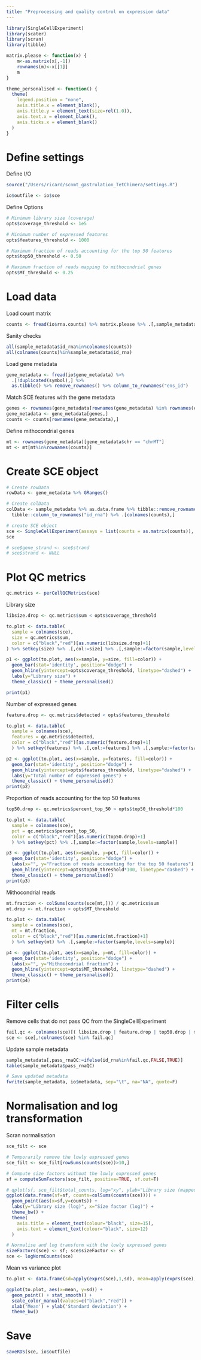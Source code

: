 ```yaml
---
title: "Preprocessing and quality control on expression data"
---
```


```r
library(SingleCellExperiment)
library(scater)
library(scran)
library(tibble)

matrix.please <- function(x) {
    m<-as.matrix(x[,-1])
    rownames(m)<-x[[1]]
    m
}

theme_personalised <- function() {
  theme(
    legend.position = "none",
    axis.title.x = element_blank(),
    axis.title.y = element_text(size=rel(1.0)),
    axis.text.x = element_blank(),
    axis.ticks.x = element_blank()
  )
}
```

# Define settings

Define I/O
```r
source("/Users/ricard/scnmt_gastrulation_TetChimera/settings.R")

io$outfile <- io$sce
```

Define Options
```r
# Minimum library size (coverage)
opts$coverage_threshold <- 1e5

# Minimum number of expressed features
opts$features_threshold <- 1000

# Maximum fraction of reads accounting for the top 50 features
opts$top50_threshold <- 0.50

# Maximum fraction of reads mapping to mithocondrial genes
opts$MT_threshold <- 0.25
```

# Load data

Load count matrix
```r
counts <- fread(io$rna.counts) %>% matrix.please %>% .[,sample_metadata$id_rna]
```

Sanity checks
```r
all(sample_metadata$id_rna%in%colnames(counts))
all(colnames(counts)%in%sample_metadata$id_rna)
```

Load gene metadata
```r
gene_metadata <- fread(io$gene_metadata) %>%
  .[!duplicated(symbol),] %>% 
  as.tibble() %>% remove_rownames() %>% column_to_rownames("ens_id")
```

Match SCE features with the gene metadata
```r
genes <- rownames(gene_metadata[rownames(gene_metadata) %in% rownames(counts),])
gene_metadata <- gene_metadata[genes,]
counts <- counts[rownames(gene_metadata),]
```

Define mithocondrial genes
```r
mt <- rownames(gene_metadata)[gene_metadata$chr == "chrMT"]
mt <- mt[mt%in%rownames(counts)]
```

# Create SCE object

```r
# Create rowData
rowData <- gene_metadata %>% GRanges()

# Create colData
colData <- sample_metadata %>% as.data.frame %>% tibble::remove_rownames() %>%
  tibble::column_to_rownames("id_rna") %>% .[colnames(counts),]

# create SCE object
sce <- SingleCellExperiment(assays = list(counts = as.matrix(counts)), rowData=rowData, colData=colData)
sce
```

```r
# sce$gene_strand <- sce$strand
# sce$strand <- NULL
```

# Plot QC metrics

```r
qc.metrics <- perCellQCMetrics(sce)
```

Library size
```r
libsize.drop <- qc.metrics$sum < opts$coverage_threshold

to.plot <- data.table(
  sample = colnames(sce), 
  size = qc.metrics$sum, 
  color = c("black","red")[as.numeric(libsize.drop)+1]
) %>% setkey(size) %>% .[,col:=size] %>% .[,sample:=factor(sample,levels=sample)]

p1 <- ggplot(to.plot, aes(x=sample, y=size, fill=color)) +
  geom_bar(stat='identity', position="dodge") +
  geom_hline(yintercept=opts$coverage_threshold, linetype="dashed") +
  labs(y="Library size") +
  theme_classic() + theme_personalised()

print(p1)
```

Number of expressed genes
```r
feature.drop <- qc.metrics$detected < opts$features_threshold

to.plot <- data.table(
  sample = colnames(sce), 
  features = qc.metrics$detected, 
  color = c("black","red")[as.numeric(feature.drop)+1]
  ) %>% setkey(features) %>% .[,col:=features] %>% .[,sample:=factor(sample,levels=sample)]

p2 <- ggplot(to.plot, aes(x=sample, y=features, fill=color)) +
  geom_bar(stat='identity', position="dodge") +
  geom_hline(yintercept=opts$features_threshold, linetype="dashed") +
  labs(y="Total number of expressed genes") +
  theme_classic() + theme_personalised()
print(p2)
```

Proportion of reads accounting for the top 50 features
```r
top50.drop <- qc.metrics$percent_top_50 > opts$top50_threshold*100

to.plot <- data.table(
  sample = colnames(sce), 
  pct = qc.metrics$percent_top_50,
  color = c("black","red")[as.numeric(top50.drop)+1]
  ) %>% setkey(pct) %>% .[,sample:=factor(sample,levels=sample)]

p3 <- ggplot(to.plot, aes(x=sample, y=pct, fill=color)) +
  geom_bar(stat='identity', position="dodge") +
  labs(x="", y="Fraction of reads accounting for the top 50 features") +
  geom_hline(yintercept=opts$top50_threshold*100, linetype="dashed") +
  theme_classic() + theme_personalised()
print(p3)
```

Mithocondrial reads
```r
mt.fraction <- colSums(counts(sce[mt,])) / qc.metrics$sum
mt.drop <- mt.fraction > opts$MT_threshold

to.plot <- data.table(
  sample = colnames(sce), 
  mt = mt.fraction,
  color = c("black","red")[as.numeric(mt.fraction)+1]
  ) %>% setkey(mt) %>% .[,sample:=factor(sample,levels=sample)]

p4 <- ggplot(to.plot, aes(x=sample, y=mt, fill=color)) +
  geom_bar(stat='identity', position="dodge") +
  labs(x="", y="Mithocondrial fraction") +
  geom_hline(yintercept=opts$MT_threshold, linetype="dashed") +
  theme_classic() + theme_personalised()
print(p4)
```

# Filter cells

Remove cells that do not pass QC from the SingleCellExperiment
```r
fail.qc <- colnames(sce)[( libsize.drop | feature.drop | top50.drop | mt.drop )]
sce <- sce[,!colnames(sce) %in% fail.qc]
```

Update sample metadata
```r
sample_metadata[,pass_rnaQC:=ifelse(id_rna%in%fail.qc,FALSE,TRUE)]
table(sample_metadata$pass_rnaQC)

# Save updated metadata
fwrite(sample_metadata, io$metadata, sep="\t", na="NA", quote=F)
```

# Normalisation and log transformation

Scran normalisation
```r
sce_filt <- sce

# Temporarily remove the lowly expressed genes
sce_filt <- sce_filt[rowSums(counts(sce))>10,]

# Compute size factors without the lowly expressed genes
sf = computeSumFactors(sce_filt, positive=TRUE, sf.out=T)

# qplot(sf, sce_filt$total_counts, log="xy", ylab="Library size (mapped reads)", xlab="Size factor")
ggplot(data.frame(sf=sf, counts=colSums(counts(sce)))) +
  geom_point(aes(x=sf,y=counts)) +
  labs(y="Library size (log)", x="Size factor (log)") +
  theme_bw() +
  theme(
    axis.title = element_text(colour="black", size=15),
    axis.text = element_text(colour="black", size=12)
  )

# Normalise and log transform with the lowly expressed genes
sizeFactors(sce) <- sf; sce$sizeFactor <- sf
sce <- logNormCounts(sce)
```

Mean vs variance plot
```r
to.plot <- data.frame(sd=apply(exprs(sce),1,sd), mean=apply(exprs(sce),1,mean))

ggplot(to.plot, aes(x=mean, y=sd)) +
  geom_point() + stat_smooth() +
  scale_color_manual(values=c("black","red")) +
  xlab('Mean') + ylab('Standard deviation') +
  theme_bw()
```

# Save

```r
saveRDS(sce, io$outfile)
```

